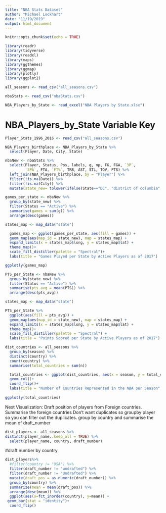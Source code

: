 ```yaml
---
title: "NBA Stats Dataset"
author: "Michael Lockhart"
date: "11/19/2019"
output: html_document
---
```


```r
knitr::opts_chunk$set(echo = TRUE)
```

```r
library(readr)
library(tidyverse)
library(readxl)
library(maps)
library(ggthemes)
library(ggmap)
library(plotly)
library(ggplot2)
```

```r
all_seasons <- read_csv("all_seasons.csv")
```

```r
nbaStats <- read_csv("nbaStats.csv")
```

```r
NBA_Players_by_State <- read_excel("NBA Players by State.xlsx")
```

# NBA_Players_by_State Variable Key

```r
Player_Stats_1996_2016 <- read_csv("all_seasons.csv")
```

```r
NBA_Players_birthplace <- NBA_Players_by_State %>% 
  select(Player, Date, City, State)
```


```r
nbaNew <- nbaStats %>% 
  select(Player, Status, Pos, labels, g, mp, FG, FGA, `3P`, 
         `3PA`, FTA, `FT%`, TRB, AST, STL, TOV, PTS) %>% 
  left_join(NBA_Players_birthplace, by = "Player") %>% 
  filter(!is.na(Date)) %>% 
  filter(!is.na(City)) %>% 
  mutate(state_new= tolower(ifelse(State=="DC", "district of columbia", State))) 
```

```r
games_per_state <- nbaNew %>% 
  group_by(state_new) %>% 
  filter(Status == "Active") %>% 
  summarise(games = sum(g)) %>% 
  arrange(desc(games))
```


```r
states_map <- map_data("state")

  games_map <- ggplot(games_per_state, aes(fill = games)) +
  geom_map(aes(map_id = state_new), map = states_map) +
  expand_limits(x = states_map$long, y = states_map$lat) + 
  theme_map()+
  scale_fill_distiller(palette = "Spectral")+
  labs(title = "Games Played per State by Active Players as of 2017")

ggplotly(games_map)

```

```r
PTS_per_State <- nbaNew %>% 
  group_by(state_new) %>% 
  filter(Status == "Active") %>% 
  summarise(pts_avg = mean(PTS)) %>% 
  arrange(desc(pts_avg))
```


```r
states_map <- map_data("state")

PTS_per_State %>% 
  ggplot(aes(fill = pts_avg)) +
  geom_map(aes(map_id = state_new), map = states_map) +
  expand_limits(x = states_map$long, y = states_map$lat) + 
  theme_map()+
  scale_fill_distiller(palette = "Spectral") +
  labs(title = "Points Scored per State by Active Players as of 2017")

```







```r
dist_countries <- all_seasons %>% 
  group_by(season) %>% 
  distinct(country) %>% 
  count(country) %>% 
  summarise(total_countries = sum(n)) 
```

```r
  total_countries <- ggplot(dist_countries, aes(x = season, y = total_countries))+
  geom_col()+
  coord_flip()+
  labs(title = "Number of Countries Represented in the NBA per Season", x = "Total Number of Countries", y = "NBA Season") 
  
ggplotly(total_countries)
```


Next Visualization: 
  Draft position of players from Foreign countries. Summarise the foreign countries  Don't want duplicates so groupby player so you can filter out the duplicates. group by country and summarise the mean of draft_number 

```r
dist_players <- all_seasons %>% 
distinct(player_name,.keep_all = TRUE) %>% 
  select(player_name, country, draft_number)
```

#draft number by country
```r
dist_players%>% 
  #filter(country != "USA") %>% 
  filter(draft_number != "undrafted") %>% 
  filter(draft_number != "Undrafted") %>% 
  mutate(draft_pos = as.numeric(draft_number)) %>% 
  group_by(country) %>%  
  summarize(mean = mean(draft_pos)) %>%
  arrange(desc(mean)) %>% 
  ggplot(aes(x=fct_inorder(country), y=mean)) +
 geom_bar(stat = "identity")+
  coord_flip()
```

  



